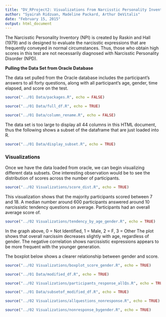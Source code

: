 ```yaml
---
title: "DV_RProject2: Visualizations From Narcisstic Personality Inventory (NPI) Test"
author: "Syairah Ridzuan, Madeline Packard, Arthur DeVitalis"
date: "February 15, 2015"
output: html_document
---
```


The Narcisstic Personality Inventory (NPI) is created by Raskin and Hall (1979) and is designed to evaluate the narcisstic expressions that are frequently conveyed in normal circumstances. Thus, those who obtain high scores in this test are not necessarily diagnosed with Narcisstic Personality Disorder (NPD).


**Pulling the Data Set from Oracle Database**

The data set pulled from the Oracle database includes the participant's answers to all forty questions, along with all participant's age, gender, time elapsed, and score on the test.

```r
source("../01 Data/packages.R", echo = FALSE)
```
```r
source("../01 Data/full_df.R", echo = TRUE)
```

```r
source("../01 Data/column_rename.R", echo = FALSE)
```

The data set is too large to display all 44 columns in this HTML document, thus the following shows a subset of the dataframe that are just loaded into R.

```r
source("../01 Data/display_subset.R", echo = TRUE)
```

### Visualizations

Once we have the data loaded from oracle, we can begin visualizing different data subsets. One interesting observation would be to see the distribution of scores across the number of participants.

```r
source("../02 Visualizations/score_dist.R", echo = TRUE)
```

This visualization shows that the majority participants scored between 7 and 18. A median number around 600 participants answered around 10 narcissistic tendency questions on average. Participants had an overall average score of. 

```r
source("../02 Visualizations/tendency_by_age_gender.R", echo = TRUE)
```



In the graph above, 0 = Not Identified, 1 = Male, 2 = F, 3 = Other
The plot shows that overall narcissim decreases slightly with age, regardless of gender. The negative correlation shows narcissistic expressions appears to be more frequent with the younger generation.

The boxplot below shows a clearer relationship between gender and score.

```r
source("../02 Visualizations/boxplot_score_gender.R", echo = TRUE)
```

```r
source("../01 Data/modified_df.R", echo = TRUE)
```

```r
source("../02 Visualizations/participants_response_allQs.R", echo = TRUE)
```


```r
source("../01 Data/subsetof_modified_df.R", echo = TRUE)
```


```r
source("../02 Visualizations/allquestions_nonresponse.R", echo = TRUE)
```

```r
source("../02 Visualizations/nonresponse_bygender.R", echo = TRUE)
```

